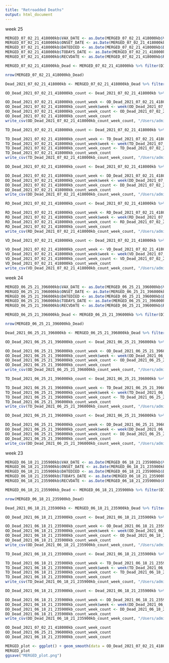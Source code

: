 ```yaml
---
title: "Retroadded Deaths"
output: html_document
---
```

week 25
```r
MERGED_07_02_21_418000kb$VAX_DATE <- as.Date(MERGED_07_02_21_418000kb$VAX_DATE, "%m/%d/%y") 
MERGED_07_02_21_418000kb$ONSET_DATE <- as.Date(MERGED_07_02_21_418000kb$ONSET_DATE, "%m/%d/%y")
MERGED_07_02_21_418000kb$DATEDIED <- as.Date(MERGED_07_02_21_418000kb$DATEDIED, "%m/%d/%y")
MERGED_07_02_21_418000kb$TODAYS_DATE <- as.Date(MERGED_07_02_21_418000kb$TODAYS_DATE, "%m/%d/%y")
MERGED_07_02_21_418000kb$RECVDATE <- as.Date(MERGED_07_02_21_418000kb$RECVDATE, "%m/%d/%y")

MERGED_07_02_21_418000kb_Dead <- MERGED_07_02_21_418000kb %>% filter(DIED == "Y")

nrow(MERGED_07_02_21_418000kb_Dead)

Dead_2021_07_02_21_418000kb <- MERGED_07_02_21_418000kb_Dead %>% filter(year(ONSET_DATE) <= 2021 & year(ONSET_DATE) >= 2021) %>% filter(year(TODAYS_DATE) <= 2021 & year(TODAYS_DATE) >= 2021) %>% filter(year(DATEDIED) <= 2021 & year(DATEDIED) >= 2021) %>% filter(year(VAX_DATE) <= 2021 & year(VAX_DATE) >= 2021) %>% filter(year(RECVDATE) <= 2021 & year(RECVDATE) >= 2021) 
```
```r
OD_Dead_2021_07_02_21_418000kb_count <- Dead_2021_07_02_21_418000kb %>% group_by(ONSET_DATE, DIED) %>% count(DIED) %>% arrange(desc(ONSET_DATE)) 

OD_Dead_2021_07_02_21_418000kb_count_week <- OD_Dead_2021_07_02_21_418000kb_count
OD_Dead_2021_07_02_21_418000kb_count_week$week <- week(OD_Dead_2021_07_02_21_418000kb_count_week$ONSET_DATE)
OD_Dead_2021_07_02_21_418000kb_count_week_count <- OD_Dead_2021_07_02_21_418000kb_count_week %>% group_by(week) %>% mutate("week_sum" = sum(n))
OD_Dead_2021_07_02_21_418000kb_count_week_count
write_csv(OD_Dead_2021_07_02_21_418000kb_count_week_count, "/Users/admin/Desktop/OD_Dead_2021_07_02_21_418000kb_count_week_25_count.csv")

TD_Dead_2021_07_02_21_418000kb_count <- Dead_2021_07_02_21_418000kb %>% group_by(TODAYS_DATE, DIED) %>% count(DIED) %>% arrange(desc(TODAYS_DATE)) 

TD_Dead_2021_07_02_21_418000kb_count_week <- TD_Dead_2021_07_02_21_418000kb_count
TD_Dead_2021_07_02_21_418000kb_count_week$week <- week(TD_Dead_2021_07_02_21_418000kb_count_week$TODAYS_DATE)
TD_Dead_2021_07_02_21_418000kb_count_week_count <- TD_Dead_2021_07_02_21_418000kb_count_week %>% group_by(week) %>% mutate("week_sum" = sum(n))
TD_Dead_2021_07_02_21_418000kb_count_week_count
write_csv(TD_Dead_2021_07_02_21_418000kb_count_week_count, "/Users/admin/Desktop/TD_Dead_2021_07_02_21_418000kb_count_week_25_count.csv")

DD_Dead_2021_07_02_21_418000kb_count <- Dead_2021_07_02_21_418000kb %>% group_by(DATEDIED, DIED) %>% count(DIED) %>% arrange(desc(DATEDIED)) 

DD_Dead_2021_07_02_21_418000kb_count_week <- DD_Dead_2021_07_02_21_418000kb_count
DD_Dead_2021_07_02_21_418000kb_count_week$week <- week(DD_Dead_2021_07_02_21_418000kb_count_week$DATEDIED)
DD_Dead_2021_07_02_21_418000kb_count_week_count <- DD_Dead_2021_07_02_21_418000kb_count_week %>% group_by(week) %>% mutate("week_sum" = sum(n))
DD_Dead_2021_07_02_21_418000kb_count_week_count
write_csv(DD_Dead_2021_07_02_21_418000kb_count_week_count, "/Users/admin/Desktop/DD_Dead_2021_07_02_21_418000kb_count_week_25_count.csv")

RD_Dead_2021_07_02_21_418000kb_count <- Dead_2021_07_02_21_418000kb %>% group_by(RECVDATE, DIED) %>% count(DIED) %>% arrange(desc(RECVDATE)) 

RD_Dead_2021_07_02_21_418000kb_count_week <- RD_Dead_2021_07_02_21_418000kb_count
RD_Dead_2021_07_02_21_418000kb_count_week$week <- week(RD_Dead_2021_07_02_21_418000kb_count_week$RECVDATE)
RD_Dead_2021_07_02_21_418000kb_count_week_count <- RD_Dead_2021_07_02_21_418000kb_count_week %>% group_by(week) %>% mutate("week_sum" = sum(n))
RD_Dead_2021_07_02_21_418000kb_count_week_count
write_csv(RD_Dead_2021_07_02_21_418000kb_count_week_count, "/Users/admin/Desktop/RD_Dead_2021_07_02_21_418000kb_count_week_25_count.csv")

VD_Dead_2021_07_02_21_418000kb_count <- Dead_2021_07_02_21_418000kb %>% group_by(VAX_DATE, DIED) %>% count(DIED) %>% arrange(desc(VAX_DATE)) 

VD_Dead_2021_07_02_21_418000kb_count_week <- VD_Dead_2021_07_02_21_418000kb_count
VD_Dead_2021_07_02_21_418000kb_count_week$week <- week(VD_Dead_2021_07_02_21_418000kb_count_week$VAX_DATE)
VD_Dead_2021_07_02_21_418000kb_count_week_count <- VD_Dead_2021_07_02_21_418000kb_count_week %>% group_by(week) %>% mutate("week_sum" = sum(n))
VD_Dead_2021_07_02_21_418000kb_count_week_count
write_csv(VD_Dead_2021_07_02_21_418000kb_count_week_count, "/Users/admin/Desktop/VD_Dead_2021_07_02_21_418000kb_count_week_25_count.csv")
```
week 24
```r
MERGED_06_25_21_396000kb$VAX_DATE <- as.Date(MERGED_06_25_21_396000kb$VAX_DATE, "%m/%d/%y") 
MERGED_06_25_21_396000kb$ONSET_DATE <- as.Date(MERGED_06_25_21_396000kb$ONSET_DATE, "%m/%d/%y")
MERGED_06_25_21_396000kb$DATEDIED <- as.Date(MERGED_06_25_21_396000kb$DATEDIED, "%m/%d/%y")
MERGED_06_25_21_396000kb$TODAYS_DATE <- as.Date(MERGED_06_25_21_396000kb$TODAYS_DATE, "%m/%d/%y")
MERGED_06_25_21_396000kb$RECVDATE <- as.Date(MERGED_06_25_21_396000kb$RECVDATE, "%m/%d/%y")

MERGED_06_25_21_396000kb_Dead <- MERGED_06_25_21_396000kb %>% filter(DIED == "Y")

nrow(MERGED_06_25_21_396000kb_Dead)

Dead_2021_06_25_21_396000kb <- MERGED_06_25_21_396000kb_Dead %>% filter(year(ONSET_DATE) <= 2021 & year(ONSET_DATE) >= 2021) %>% filter(year(TODAYS_DATE) <= 2021 & year(TODAYS_DATE) >= 2021) %>% filter(year(DATEDIED) <= 2021 & year(DATEDIED) >= 2021) 
```
```r
OD_Dead_2021_06_25_21_396000kb_count <- Dead_2021_06_25_21_396000kb %>% group_by(ONSET_DATE, DIED) %>% count(DIED) %>% arrange(desc(ONSET_DATE)) 

OD_Dead_2021_06_25_21_396000kb_count_week <- OD_Dead_2021_06_25_21_396000kb_count
OD_Dead_2021_06_25_21_396000kb_count_week$week <- week(OD_Dead_2021_06_25_21_396000kb_count_week$ONSET_DATE)
OD_Dead_2021_06_25_21_396000kb_count_week_count <- OD_Dead_2021_06_25_21_396000kb_count_week %>% group_by(week) %>% mutate("week_sum" = sum(n))
OD_Dead_2021_06_25_21_396000kb_count_week_count
write_csv(OD_Dead_2021_06_25_21_396000kb_count_week_count, "/Users/admin/Desktop/OD_Dead_2021_06_25_21_396000kb_count_week_24_count.csv")

TD_Dead_2021_06_25_21_396000kb_count <- Dead_2021_06_25_21_396000kb %>% group_by(TODAYS_DATE, DIED) %>% count(DIED) %>% arrange(desc(TODAYS_DATE)) 

TD_Dead_2021_06_25_21_396000kb_count_week <- TD_Dead_2021_06_25_21_396000kb_count
TD_Dead_2021_06_25_21_396000kb_count_week$week <- week(TD_Dead_2021_06_25_21_396000kb_count_week$TODAYS_DATE)
TD_Dead_2021_06_25_21_396000kb_count_week_count <- TD_Dead_2021_06_25_21_396000kb_count_week %>% group_by(week) %>% mutate("week_sum" = sum(n))
TD_Dead_2021_06_25_21_396000kb_count_week_count
write_csv(TD_Dead_2021_06_25_21_396000kb_count_week_count, "/Users/admin/Desktop/TD_Dead_2021_06_25_21_396000kb_count_week_24_count.csv")

DD_Dead_2021_06_25_21_396000kb_count <- Dead_2021_06_25_21_396000kb %>% group_by(DATEDIED, DIED) %>% count(DIED) %>% arrange(desc(DATEDIED)) 

DD_Dead_2021_06_25_21_396000kb_count_week <- DD_Dead_2021_06_25_21_396000kb_count
DD_Dead_2021_06_25_21_396000kb_count_week$week <- week(DD_Dead_2021_06_25_21_396000kb_count_week$DATEDIED)
DD_Dead_2021_06_25_21_396000kb_count_week_count <- DD_Dead_2021_06_25_21_396000kb_count_week %>% group_by(week) %>% mutate("week_sum" = sum(n))
DD_Dead_2021_06_25_21_396000kb_count_week_count
write_csv(DD_Dead_2021_06_25_21_396000kb_count_week_count, "/Users/admin/Desktop/DD_Dead_2021_06_25_21_396000kb_count_week_24_count.csv")
```
week 23
```r
MERGED_06_18_21_235900kb$VAX_DATE <- as.Date(MERGED_06_18_21_235900kb$VAX_DATE, "%m/%d/%y") 
MERGED_06_18_21_235900kb$ONSET_DATE <- as.Date(MERGED_06_18_21_235900kb$ONSET_DATE, "%m/%d/%y")
MERGED_06_18_21_235900kb$DATEDIED <- as.Date(MERGED_06_18_21_235900kb$DATEDIED, "%m/%d/%y")
MERGED_06_18_21_235900kb$TODAYS_DATE <- as.Date(MERGED_06_18_21_235900kb$TODAYS_DATE, "%m/%d/%y")
MERGED_06_18_21_235900kb$RECVDATE <- as.Date(MERGED_06_18_21_235900kb$RECVDATE, "%m/%d/%y")

MERGED_06_18_21_235900kb_Dead <- MERGED_06_18_21_235900kb %>% filter(DIED == "Y")

nrow(MERGED_06_18_21_235900kb_Dead)

Dead_2021_06_18_21_235900kb <- MERGED_06_18_21_235900kb_Dead %>% filter(year(ONSET_DATE) <= 2021 & year(ONSET_DATE) >= 2021) %>% filter(year(TODAYS_DATE) <= 2021 & year(TODAYS_DATE) >= 2021) %>% filter(year(DATEDIED) <= 2021 & year(DATEDIED) >= 2021) 
```
```r
OD_Dead_2021_06_18_21_235900kb_count <- Dead_2021_06_18_21_235900kb %>% group_by(ONSET_DATE, DIED) %>% count(DIED) %>% arrange(desc(ONSET_DATE)) 

OD_Dead_2021_06_18_21_235900kb_count_week <- OD_Dead_2021_06_18_21_235900kb_count
OD_Dead_2021_06_18_21_235900kb_count_week$week <- week(OD_Dead_2021_06_18_21_235900kb_count_week$ONSET_DATE)
OD_Dead_2021_06_18_21_235900kb_count_week_count <- OD_Dead_2021_06_18_21_235900kb_count_week %>% group_by(week) %>% mutate("week_sum" = sum(n))
OD_Dead_2021_06_18_21_235900kb_count_week_count
write_csv(OD_Dead_2021_06_18_21_235900kb_count_week_count, "/Users/admin/Desktop/OD_Dead_2021_06_18_21_235900kb_count_week_23_count.csv")

TD_Dead_2021_06_18_21_235900kb_count <- Dead_2021_06_18_21_235900kb %>% group_by(TODAYS_DATE, DIED) %>% count(DIED) %>% arrange(desc(TODAYS_DATE)) 

TD_Dead_2021_06_18_21_235900kb_count_week <- TD_Dead_2021_06_18_21_235900kb_count
TD_Dead_2021_06_18_21_235900kb_count_week$week <- week(TD_Dead_2021_06_18_21_235900kb_count_week$TODAYS_DATE)
TD_Dead_2021_06_18_21_235900kb_count_week_count <- TD_Dead_2021_06_18_21_235900kb_count_week %>% group_by(week) %>% mutate("week_sum" = sum(n))
TD_Dead_2021_06_18_21_235900kb_count_week_count
write_csv(TD_Dead_2021_06_18_21_235900kb_count_week_count, "/Users/admin/Desktop/TD_Dead_2021_06_18_21_235900kb_count_week_23_count.csv")

DD_Dead_2021_06_18_21_235900kb_count <- Dead_2021_06_18_21_235900kb %>% group_by(DATEDIED, DIED) %>% count(DIED) %>% arrange(desc(DATEDIED)) 

DD_Dead_2021_06_18_21_235900kb_count_week <- DD_Dead_2021_06_18_21_235900kb_count
DD_Dead_2021_06_18_21_235900kb_count_week$week <- week(DD_Dead_2021_06_18_21_235900kb_count_week$DATEDIED)
DD_Dead_2021_06_18_21_235900kb_count_week_count <- DD_Dead_2021_06_18_21_235900kb_count_week %>% group_by(week) %>% mutate("week_sum" = sum(n))
DD_Dead_2021_06_18_21_235900kb_count_week_count
write_csv(DD_Dead_2021_06_18_21_235900kb_count_week_count, "/Users/admin/Desktop/DD_Dead_2021_06_18_21_235900kb_count_week_23_count.csv")
```
```r
OD_Dead_2021_07_02_21_418000kb_count_week_count
OD_Dead_2021_06_25_21_396000kb_count_week_count
OD_Dead_2021_06_18_21_235900kb_count_week_count

```
```r
MERGED_plot <- ggplot() + geom_smooth(data = OD_Dead_2021_07_02_21_418000kb_count_week_count, aes(week, n), colour = "red", size = 2) + geom_smooth(data = DD_Dead_2021_07_02_21_418000kb_count_week_count, aes(week, n), colour = "orange", size = 2) + geom_smooth(data = RD_Dead_2021_07_02_21_418000kb_count_week_count, aes(week, n), colour = "green", size = 2) + geom_smooth(data = VD_Dead_2021_07_02_21_418000kb_count_week_count, aes(week, n), colour = "purple", size = 2)+ xlab("WEEK") +  ylab("NUMBER OF deaths FOLLOWING INJECTION") + labs(title = "NUMBER OF deaths per week OD (R), DD (O), RD (G), VD (P)", caption = "Data source: VAERS") + theme(axis.text.y = element_text(colour = "black", size = 14)) + theme(axis.text.x = element_text(colour = "black", angle=0,vjust=0.5,hjust=0.5, size = 14)) + theme(panel.background = element_rect(fill = "#100000", color = "pink")) + theme(panel.grid.major = element_blank(), panel.grid.minor = element_blank()) + xlim(0,25) # + geom_smooth(data = TD_Dead_2021_07_02_21_418000kb_count_week_count, aes(week, n), colour = "blue", size = 2)
MERGED_plot
ggsave("MERGED_plot.png")

```
